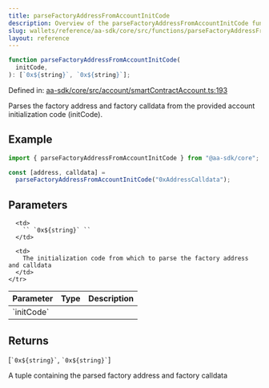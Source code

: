 ```yaml
---
title: parseFactoryAddressFromAccountInitCode
description: Overview of the parseFactoryAddressFromAccountInitCode function
slug: wallets/reference/aa-sdk/core/src/functions/parseFactoryAddressFromAccountInitCode
layout: reference
---
```


```ts
function parseFactoryAddressFromAccountInitCode(
  initCode,
): [`0x${string}`, `0x${string}`];
```

Defined in: [aa-sdk/core/src/account/smartContractAccount.ts:193](https://github.com/alchemyplatform/aa-sdk/blob/5b9429f0f16dcd4ff822527b8de589e19e88faa7/aa-sdk/core/src/account/smartContractAccount.ts#L193)

Parses the factory address and factory calldata from the provided account initialization code (initCode).

## Example

```ts
import { parseFactoryAddressFromAccountInitCode } from "@aa-sdk/core";

const [address, calldata] =
  parseFactoryAddressFromAccountInitCode("0xAddressCalldata");
```

## Parameters

<table>
  <thead>
    <tr>
      <th align="left">Parameter</th>
      <th align="left">Type</th>
      <th align="left">Description</th>
    </tr>
  </thead>

  <tbody>
    <tr>
      <td>
        `initCode`
      </td>

      <td>
        `` `0x${string}` ``
      </td>

      <td>
        The initialization code from which to parse the factory address and calldata
      </td>
    </tr>

  </tbody>
</table>

## Returns

\[`` `0x${string}` ``, `` `0x${string}` ``]

A tuple containing the parsed factory address and factory calldata
